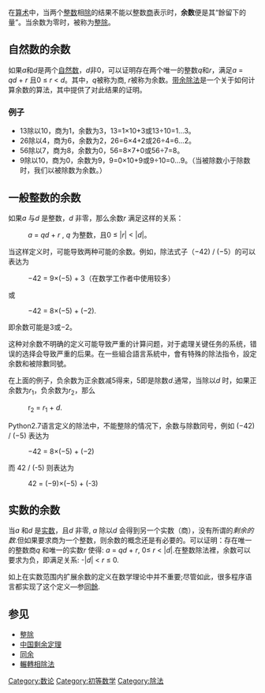 {{Expand|time=2013-02-15T02:26:39+00:00}}
{{Unreferenced|time=2012-11-28}}
{{NoteTA
|G1 = Math
}}
在[[算术|算术]]中，当两个[[整数|整数]]相[[除法|除]]的结果不能以整数[[商數|商]]表示时，'''余数'''便是其“餘留下的量”。当余数为零时，被称为[[整除|整除]]。

== 自然数的余数 ==
如果''a''和''d''是两个[[自然数|自然数]]，''d''非0，可以证明存在两个唯一的整数''q''和''r''，满足''a'' = ''qd'' + ''r'' 且0 ≤ ''r'' < ''d''。其中，''q''被称为商, ''r''被称为余数。[[带余除法|带余除法]]是一个关于如何计算余数的算法，其中提供了对此结果的证明。

=== 例子 ===
* 13除以10，商为1，余数为3，13=1×10+3或13÷10=1…3。
* 26除以4，商为6，余数为2，26=6×4+2或26÷4=6…2。
* 56除以7，商为8，余数为0，56=8×7+0或56÷7=8。
* 9除以10，商为0，余数为9，9=0×10+9或9÷10=0…9。（当被除数小于除数时，我们以被除数为余数。）

== 一般整数的余数 ==
如果''a'' 与''d'' 是整数，''d'' 非零，那么余数''r'' 满足这样的关系：

:''a'' = ''qd'' + ''r'' , ''q'' 为整数，且0 ≤ |''r''| < |''d''|。

当这样定义时，可能导致两种可能的余数。例如，除法式子（−42) / (−5）的可以表达为

:−42 = 9×(−5) + 3（在数学工作者中使用较多）

或

:−42 = 8×(−5) + (−2).

即余数可能是3或−2。

这种对余数不明确的定义可能导致严重的计算问题，对于處理关键任务的系统，错误的选择会导致严重的后果。在一些組合語言系統中，會有特殊的除法指令，設定余数和被除數同號。

在上面的例子，负余数为正余数减5得来，5即是除数''d''.通常，当除以''d'' 时，如果正余数为''r''<sub>1</sub>，负余数为''r''<sub>2</sub>，那么

:r<sub>2</sub> = ''r''<sub>1</sub> + ''d''.

Python2.7语言定义的除法中，不能整除的情况下，余数与除数同号，例如 (−42) / (−5) 表达为

:−42 = 8×(−5) + (−2)

而 42 / (-5) 则表达为

:42 = (−9)×(−5) + (-3)

== 实数的余数 ==
当''a'' 和''d'' 是[[实数|实数]]，且''d'' 非零, ''a'' 除以''d'' 会得到另一个实数（商），没有所谓的''剩余的数''.但如果要求商为一个整数，则余数的概念还是有必要的。可以证明：存在唯一的整数商''q'' 和唯一的实数''r'' 使得: ''a'' = ''qd'' + ''r'', 0≤ ''r'' < |''d''|.在整数除法裡，余数可以要求为负，即满足关系: -|''d''| < ''r'' ≤ 0.

如上在实数范围内扩展余数的定义在数学理论中并不重要;尽管如此，很多程序语言都实现了这个定义—参[[同餘|同餘]].

== 参见 ==
*[[整除|整除]]
*[[中国剩余定理|中国剩余定理]]
*[[同余|同余]]
*[[輾轉相除法|輾轉相除法]]



[[Category:数论|Category:数论]]

[[Category:初等数学|Category:初等数学]]
[[Category:除法|Category:除法]]